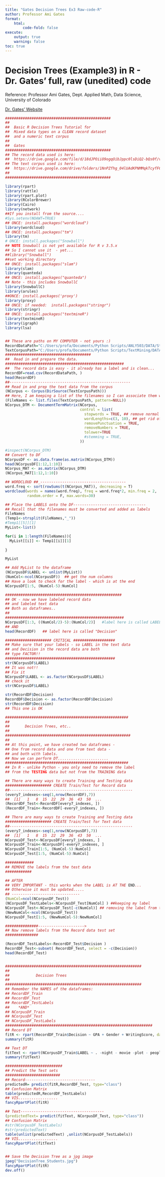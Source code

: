 ```yaml
---
title: "Gates Decision Trees Ex3 Raw-code-R"
author: Professor Ami Gates
format:
    html:
        code-fold: false
execute:
    output: true
    warning: false
toc: true
---
```


# Decision Trees (Example3) in R - Dr. Gates' full, raw (unedited) code
Reference: Professor Ami Gates, Dept. Applied Math, Data Science, University of Colorado

[Dr. Gates' Website](https://gatesboltonanalytics.com/)

```r
################################################
## 
##  Basic R Decision Trees Tutorial for 
##  Mixed data types on a CLEAN record dataset
##  and a numeric text corpus
##
##  Gates
################################################
## The record data used is here:
##  https://drive.google.com/file/d/18dJPOiiO9ogqOibJppc0lsDiQ2-bQs0f/view?usp=sharing
## The text corpus used is here:
##  https://drive.google.com/drive/folders/1NnPZfhg_04lUAdKPNMMqkTcyfF6Z0BP2?usp=sharing
##
################################################

library(rpart)
library(rattle)
library(rpart.plot)
library(RColorBrewer)
library(Cairo)
library(network)
##If you install from the source....
#Sys.setenv(NOAWT=TRUE)
## ONCE: install.packages("wordcloud")
library(wordcloud)
## ONCE: install.packages("tm")
library(tm)
# ONCE: install.packages("Snowball")
## NOTE Snowball is not yet available for R v 3.5.x
## So I cannot use it  - yet...
##library("Snowball")
##set working directory
## ONCE: install.packages("slam")
library(slam)
library(quanteda)
## ONCE: install.packages("quanteda")
## Note - this includes SnowballC
library(SnowballC)
library(arules)
##ONCE: install.packages('proxy')
library(proxy)
## ONCE: if needed:  install.packages("stringr")
library(stringr)
## ONCE: install.packages("textmineR")
library(textmineR)
library(igraph)
library(lsa)


## These are paths on MY COMPUTER - not yours :)
RecordDataPath="C:/Users/profa/Documents/Python Scripts/ANLY503/DATA/StudentSummerProgramDataClean_DT.csv"
TextCorpusPath="C:/Users/profa/Documents/Python Scripts/TextMining/DATA/Sent_Corpus"
#######################################
##  Read in and prepare the data.
######################################################
##  The record data is easy - it already has a label and is clean...
RecordDF=read.csv(RecordDataPath, )
head(RecordDF)
##-------------------------------------------------------
## Read in and prep the text data from the corpus
(NCorpus <- Corpus(DirSource(TextCorpusPath)))
## Here, I am keeping a list of the filenames so I can associate them with the DTM
(FileNames <- list.files(TextCorpusPath, pattern=NULL))
NCorpus_DTM <- DocumentTermMatrix(NCorpus,
                                  control = list(
                                    stopwords = TRUE, ## remove normal stopwords
                                    wordLengths=c(3, 10), ## get rid of words of len 2 or smaller or larger than 15
                                    removePunctuation = TRUE,
                                    removeNumbers = TRUE,
                                    tolower=TRUE
                                    #stemming = TRUE,
                                  ))

#inspect(NCorpus_DTM)
## Convert to DF
NCorpusDF <- as.data.frame(as.matrix(NCorpus_DTM))
head(NCorpusDF[1:12,1:10])
NCorpus_MAT <- as.matrix(NCorpus_DTM)
(NCorpus_MAT[1:12,1:10])

## WORDCLOUD ##_---------------------------------------
word.freq <- sort(rowSums(t(NCorpus_MAT)), decreasing = T)
wordcloud(words = names(word.freq), freq = word.freq*2, min.freq = 2,
          random.order = F, max.words=30)

## Place the LABELS onto the DF---------------------------------
## Recall that the filenames must be converted and added as labels
FileNames
(Temp1<-strsplit(FileNames,"_"))
#Temp1[[5]][1]
MyList<-list()

for(i in 1:length(FileNames)){
  MyList[[i]] <- Temp1[[i]][1]
  
}

MyList

## Add MyList to the dataframe
(NCorpusDF$LABEL <- unlist(MyList))
(NumCol<-ncol(NCorpusDF))  ## get the num columns
## Have a look to check for the label - which is at the end
NCorpusDF[1:5, (NumCol-5):NumCol] 

#####################################################
## OK - now we have labeled record data
## and labeled text data
## Both as dataframes..
##
######################################################
NCorpusDF[1:3, ((NumCol/2)-5):(NumCol/2)]   #label here is called LABEL
## AND
head(RecordDF)   ## label here is called "Decision"

##################### CRITICAL ###################
## Make sure that your labels - so LABEL in the text data
## and Decision in the record data are both 
## type FACTOR!!
##################################################
str(NCorpusDF$LABEL)
## It was not!!
## Fix it
NCorpusDF$LABEL <- as.factor(NCorpusDF$LABEL)
## check it
str(NCorpusDF$LABEL)

str(RecordDF$Decision)
RecordDF$Decision <- as.factor(RecordDF$Decision)
str(RecordDF$Decision)
## This one is OK

########################################################
##
##       Decision Trees, etc..
##
#########################################################
##
## At this point, we have created two dataframes - 
## One from record data and one from text data - 
## and both with labels. 
## Now we can perform DT.......................
########################################################
## In R - unlike Python - you only need to remove the label
## from the TESTING data but not from the TRAINING data

## There are many ways to create Training and Testing data
##################### CREATE Train/Test for Record data
##--------------------------------------------------------
(every7_indexes<-seq(1,nrow(RecordDF),7))
##  [1]   1   8  15  22  29  36  43  50  ...
(RecordDF_Test<-RecordDF[every7_indexes, ])
(RecordDF_Train<-RecordDF[-every7_indexes, ])

## There are many ways to create Training and Testing data
##################### CREATE Train/Test for Text data
##--------------------------------------------------------
(every7_indexes<-seq(1,nrow(NCorpusDF),7))
##  [1]   1   8  15  22  29  36  43  50  ...
NCorpusDF_Test<-NCorpusDF[every7_indexes, ]
NCorpusDF_Train<-NCorpusDF[-every7_indexes, ]
NCorpusDF_Train[1:5, (NumCol-5):NumCol] 
NCorpusDF_Test[1:5, (NumCol-5):NumCol] 

#############
## REMOVE the labels from the test data
############

## AFTER
## VERY IMPORTANT - this works when the LABEL is AT THE END...
## Otherwise it must be updated.....
## -------------------------------
(NumCol=ncol(NCorpusDF_Test))
(NCorpusDF_TestLabels<-NCorpusDF_Test[NumCol] ) ##keeping my label
NCorpusDF_Test<-NCorpusDF_Test[-c(NumCol)] ## removing the label from the test set
(NewNumCol<-ncol(NCorpusDF_Test))
NCorpusDF_Test[1:5, (NewNumCol-5):NewNumCol] 

###############--------------------->
## Now remove labels from the Record data test set
###############

(RecordDF_TestLabels<-RecordDF_Test$Decision )
RecordDF_Test<-subset( RecordDF_Test, select = -c(Decision))
head(RecordDF_Test)


##############################################################
##
##            Decision Trees 
##
##############################################################
## Remember the NAMES of the dataframes:
## RecordDF_Train
## RecordDF_Test
## RecordDF_TestLabels
##    *AND*
## NCorpusDF_Train
## NCorpusDF_Test
## NCorpusDF_TestLabels
###################################################################
## Record DT
fitR <- rpart(RecordDF_Train$Decision ~ GPA + Gender + WritingScore, data = RecordDF_Train, method="class")
summary(fitR)

## Text DT
fitText <- rpart(NCorpusDF_Train$LABEL ~ . -night - movie -plot - people, data = NCorpusDF_Train, method="class")
summary(fitText)

##########################
## Predict the Test sets
#########################
## Record--------------------------------
predictedR= predict(fitR,RecordDF_Test, type="class")
## Confusion Matrix
table(predictedR,RecordDF_TestLabels)
## VIS..................
fancyRpartPlot(fitR)

## Text--------------------------------------
(predictedText= predict(fitText, NCorpusDF_Test, type="class"))
## Confusion Matrix
#str(NCorpusDF_TestLabels)
#str(predictedText)
table(unlist(predictedText) ,unlist(NCorpusDF_TestLabels))
## VIS..................
fancyRpartPlot(fitText)


## Save the Decision Tree as a jpg image
jpeg("DecisionTree_Students.jpg")
fancyRpartPlot(fitR)
dev.off()
```
